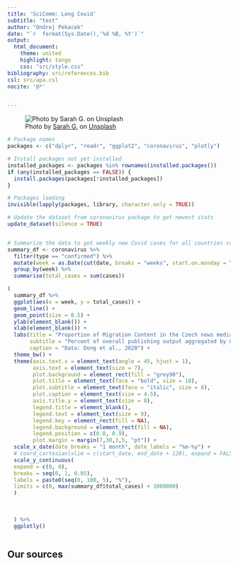 ```yaml
---
title: 'SciComm: Long Covid'
subtitle: "test"
author: "Ondrej Pekacek"
date: "`r  format(Sys.Date(),'%d %B, %Y')`"
output:
  html_document:
    theme: united
    highlight: tango
    css: "src/style.css"
bibliography: src/references.bib
csl: src/apa.csl
nocite: '@*'


---
```


![Photo by <a href="https://unsplash.com\@harashog?utm_source=unsplash&utm_medium=referral&utm_content=creditCopyText">Sarah G.</a> on <a href="https://unsplash.com/s/photos/confused-dog?utm_source=unsplash&utm_medium=referral&utm_content=creditCopyText">Unsplash</a>](img/header.jpg)

```r

# Package names
packages <- c("dplyr", "readr", "ggplot2", "coronavirus", "plotly")

# Install packages not yet installed
installed_packages <- packages %in% rownames(installed.packages())
if (any(installed_packages == FALSE)) {
  install.packages(packages[!installed_packages])
}

# Packages loading
invisible(lapply(packages, library, character.only = TRUE))
```

```r

# Update the dataset from coronavirus package to get newest stats
update_dataset(silence = TRUE)


# Summarize the data to get weekly new Covid cases for all countries combined
summary_df <- coronavirus %>% 
  filter(type == "confirmed") %>%
  mutate(week = as.Date(cut(date, breaks = "weeks", start.on.monday = TRUE))) %>% 
  group_by(week) %>%
  summarise(total_cases = sum(cases))

(
  summary_df %>% 
  ggplot(aes(x = week, y = total_cases)) +
  geom_line() +
  geom_point(size = 0.5) +
  ylab(element_blank()) +
  xlab(element_blank()) +
  labs(title = "Proportion of Migration Content in the Czech news media: 2015-2022",
       subtitle = "Percent of overall publishing output aggregated by month and split by media type",
       caption = "Data: Dong et al., 2020") +
  theme_bw() +
  theme(axis.text.x = element_text(angle = 45, hjust = 1),
        axis.text = element_text(size = 7),
        plot.background = element_rect(fill = "grey90"),
        plot.title = element_text(face = "bold", size = 10),
        plot.subtitle = element_text(face = "italic", size = 8),
        plot.caption = element_text(size = 4.5),
        axis.title.y = element_text(size = 8),
        legend.title = element_blank(),
        legend.text = element_text(size = 9),
        legend.key = element_rect(fill = NA),
        legend.background = element_rect(fill = NA),
        legend.position = c(0.8, 0.9),
        plot.margin = margin(7,30,3,5, "pt")) +
  scale_x_date(date_breaks = "1 month", date_labels = "%m-%y") +
  # coord_cartesian(xlim = c(start_date, end_date + 120), expand = FALSE) +
  scale_y_continuous(
  expand = c(0, 0),
  breaks = seq(0, 1, 0.05),
  labels = paste0(seq(0, 100, 5), "%"),
  limits = c(0, max(summary_df$total_cases) + 1000000)
  )
  
  
  
  ) %>%
  ggplotly()


```

```r

```

## Our sources


